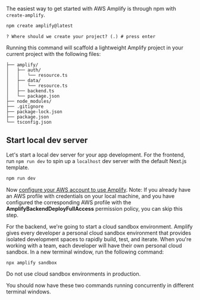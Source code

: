 
The easiest way to get started with AWS Amplify is through npm with `create-amplify`.

```bash showLineNumbers={false}
npm create amplify@latest
```

```console showLineNumbers={false}
? Where should we create your project? (.) # press enter
```

Running this command will scaffold a lightweight Amplify project in your current project with the following files:

```text
├── amplify/
│   ├── auth/
│   │   └── resource.ts
│   ├── data/
│   │   └── resource.ts
│   ├── backend.ts
│   └── package.json
├── node_modules/
├── .gitignore
├── package-lock.json
├── package.json
└── tsconfig.json
```

## Start local dev server

Let's start a local dev server for your app development. For the frontend, run `npm run dev` to spin up a `localhost` dev server with the default Next.js template.

```bash showLineNumbers={false}
npm run dev
```

<Callout info>

Now [configure your AWS account to use Amplify](/[platform]/start/account-setup/). Note: If you already have an AWS profile with credentials on your local machine, and you have configured the corresponding AWS profile with the **AmplifyBackendDeployFullAccess** permission policy, you can skip this step.

</Callout>

For the backend, we're going to start a cloud sandbox environment. Amplify gives every developer a personal cloud sandbox environment that provides isolated development spaces to rapidly build, test, and iterate. When you're working with a team, each developer will have their own personal cloud sandbox. In a new terminal window, run the following command:

```bash showLineNumbers={false}
npx amplify sandbox
```
<Callout warning>Do not use cloud sandbox environments in production.</Callout>

You should now have these two commands running concurrently in different terminal windows.

